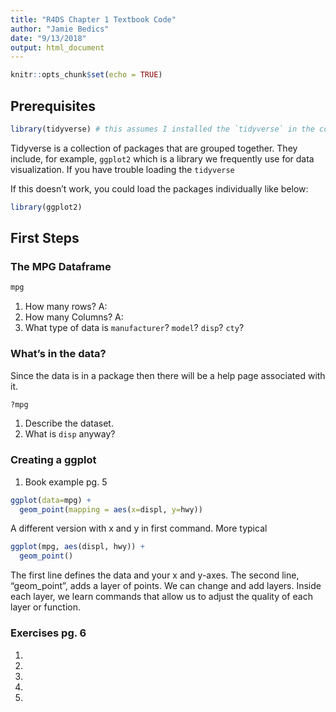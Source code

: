 ```yaml
---
title: "R4DS Chapter 1 Textbook Code"
author: "Jamie Bedics"
date: "9/13/2018"
output: html_document
---
```


```r
knitr::opts_chunk$set(echo = TRUE)
```


## Prerequisites
```r
library(tidyverse) # this assumes I installed the `tidyverse` in the console
```

Tidyverse is a collection of packages that are grouped together.  They include, for example, `ggplot2` which is a library we frequently use for data visualization.  If you have trouble loading the `tidyverse`

If this doesn't work, you could load the packages individually like below:
```r
library(ggplot2)
```

## First Steps

### The MPG Dataframe

```r
mpg
```

1. How many rows? A:
2. How many Columns? A:
3. What type of data is `manufacturer`? `model`? `disp`? `cty`?


### What's in the data?

Since the data is in a package then there will be a help page associated with it.

```r
?mpg
```
1. Describe the dataset.
2. What is `disp` anyway?  


### Creating a ggplot

1. Book example pg. 5
```r
ggplot(data=mpg) +
  geom_point(mapping = aes(x=displ, y=hwy))
```

A different version with x and y in first command. More typical
```r
ggplot(mpg, aes(displ, hwy)) +
  geom_point()
```

The first line defines the data and your x and y-axes.  The second line, "geom_point", adds a layer of points.  We can change and add layers. Inside each layer, we learn commands that allow us to adjust the quality of each layer or function.


### Exercises pg. 6
1. 
2.
3.
4.
5.








